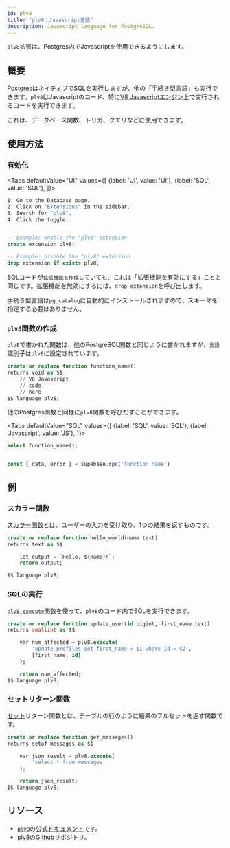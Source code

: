 ```yaml
---
id: plv8
title: "plv8；Javascript言語"
description: Javascript language for PostgreSQL.
---
```



`plv8`拡張は、Postgres内でJavascriptを使用できるようにします。

## 概要

PostgresはネイティブでSQLを実行しますが、他の「手続き型言語」も実行できます。`plv8`はJavascriptのコード、特に[V8 Javascriptエンジン](https://v8.dev)上で実行されるコードを実行できます。

これは、データベース関数、トリガ、クエリなどに使用できます。

## 使用方法


### 有効化

<!-- textlint-disable -->

<Tabs
defaultValue="UI"
values={[
  {label: 'UI', value: 'UI'},
  {label: 'SQL', value: 'SQL'},
]}>
<TabItem value="UI">

<!-- textlint-enable -->

```sh
1. Go to the Database page.
2. Click on "Extensions" in the sidebar.
3. Search for "plv8".
4. Click the toggle.
```

</TabItem>
<TabItem value="SQL">

```sql 

-- Example: enable the "plv8" extension 
create extension plv8;

-- Example: disable the "plv8" extension 
drop extension if exists plv8;

```

SQLコードが`拡張機能を作成し`ていても、これは「拡張機能を有効にする」ことと同じです。拡張機能を無効にするには、`drop extension`を呼び出します。

手続き型言語は`pg_catalog`に自動的にインストールされますので、スキーマを指定する必要はありません。

</TabItem>
</Tabs>

### `plv8`関数の作成

`plv8`で書かれた関数は、他のPostgreSQL関数と同じように書かれますが、`言語`識別子は`plv8`に設定されています。

```sql
create or replace function function_name() 
returns void as $$
    // V8 Javascript
    // code
    // here
$$ language plv8;
```

他のPostgres関数と同様に`plv8`関数を呼びだすことができます。

<!-- textlint-disable -->

<Tabs
defaultValue="SQL"
values={[
  {label: 'SQL', value: 'SQL'},
  {label: 'Javascript', value: 'JS'},
]}>
<TabItem value="SQL">

<!-- textlint-enable -->

```sql
select function_name();
```

</TabItem>
<TabItem value="JS">

```js 

const { data, error } = supabase.rpc('function_name')

```

</TabItem>
</Tabs>

## 例

### スカラー関数

[スカラー関数](https://plv8.github.io/#scalar-function-calls)とは、ユーザーの入力を受け取り、1つの結果を返すものです。

```sql
create or replace function hello_world(name text) 
returns text as $$

    let output = `Hello, ${name}!`;
    return output;

$$ language plv8;
```

### SQLの実行

[`plv8.execute`](https://plv8.github.io/#plv8-execute)関数を使って、`plv8`のコード内でSQLを実行できます。

```sql
create or replace function update_user(id bigint, first_name text) 
returns smallint as $$

    var num_affected = plv8.execute(
        'update profiles set first_name = $1 where id = $2', 
        [first_name, id]
    );

    return num_affected;
$$ language plv8;
```

### セットリターン関数

[セット](https://plv8.github.io/#set-returning-function-calls)リターン関数とは、テーブルの行のように結果のフルセットを返す関数です。

```sql
create or replace function get_messages() 
returns setof messages as $$

    var json_result = plv8.execute(
        'select * from messages'
    );

    return json_result;
$$ language plv8;
```


## リソース

- [`plv8`](https://plv8.github.io/)の公式[ドキュメント](https://plv8.github.io/)です。
- [plv8のGithubリポジトリ](https://github.com/plv8/plv8)。

